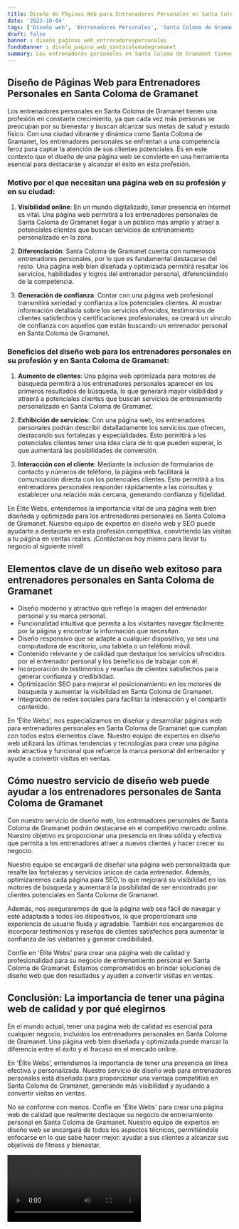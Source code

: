 ```yaml
---
title: Diseño de Páginas Web para Entrenadores Personales en Santa Coloma de Gramanet
date: '2023-10-04'
tags: ['Diseño web', 'Entrenadores Personales', 'Santa Coloma de Gramanet']
draft: false
banner : diseño_paginas_web_entrenadorespersonales
fondoBanner : diseño_pagina_web_santacolomadegramanet
summary: Los entrenadores personales en Santa Coloma de Gramanet tienen una profesión en constante crecimiento, ya que cada vez más personas se preocupan por su bienestar y buscan alcanzar sus metas de salud y estado físico. Con una ciudad vibrante y dinámica como Santa Coloma de Gramanet, los entrenadores personales se enfrentan a una competencia feroz para captar la atención de sus clientes potenciales. Es en este contexto que el diseño de una página web se convierte en una herramienta esencial para destacarse y alcanzar el éxito en esta profesión.
---
```


## Diseño de Páginas Web para Entrenadores Personales en Santa Coloma de Gramanet

Los entrenadores personales en Santa Coloma de Gramanet tienen una profesión en constante crecimiento, ya que cada vez más personas se preocupan por su bienestar y buscan alcanzar sus metas de salud y estado físico. Con una ciudad vibrante y dinámica como Santa Coloma de Gramanet, los entrenadores personales se enfrentan a una competencia feroz para captar la atención de sus clientes potenciales. Es en este contexto que el diseño de una página web se convierte en una herramienta esencial para destacarse y alcanzar el éxito en esta profesión.

### Motivo por el que necesitan una página web en su profesión y en su ciudad:

1. **Visibilidad online**: En un mundo digitalizado, tener presencia en internet es vital. Una página web permitirá a los entrenadores personales de Santa Coloma de Gramanet llegar a un público más amplio y atraer a potenciales clientes que buscan servicios de entrenamiento personalizado en la zona.

2. **Diferenciación**: Santa Coloma de Gramanet cuenta con numerosos entrenadores personales, por lo que es fundamental destacarse del resto. Una página web bien diseñada y optimizada permitirá resaltar los servicios, habilidades y logros del entrenador personal, diferenciándolo de la competencia.

3. **Generación de confianza**: Contar con una página web profesional transmitirá seriedad y confianza a los potenciales clientes. Al mostrar información detallada sobre los servicios ofrecidos, testimonios de clientes satisfechos y certificaciones profesionales, se creará un vínculo de confianza con aquellos que están buscando un entrenador personal en Santa Coloma de Gramanet.

### Beneficios del diseño web para los entrenadores personales en su profesión y en Santa Coloma de Gramanet:

1. **Aumento de clientes**: Una página web optimizada para motores de búsqueda permitirá a los entrenadores personales aparecer en los primeros resultados de búsqueda, lo que generará mayor visibilidad y atraerá a potenciales clientes que buscan servicios de entrenamiento personalizado en Santa Coloma de Gramanet.

2. **Exhibición de servicios**: Con una página web, los entrenadores personales podrán describir detalladamente los servicios que ofrecen, destacando sus fortalezas y especialidades. Esto permitirá a los potenciales clientes tener una idea clara de lo que pueden esperar, lo que aumentará las posibilidades de conversión.

3. **Interacción con el cliente**: Mediante la inclusión de formularios de contacto y números de teléfono, la página web facilitará la comunicación directa con los potenciales clientes. Esto permitirá a los entrenadores personales responder rápidamente a las consultas y establecer una relación más cercana, generando confianza y fidelidad.

En Élite Webs, entendemos la importancia vital de una página web bien diseñada y optimizada para los entrenadores personales en Santa Coloma de Gramanet. Nuestro equipo de expertos en diseño web y SEO puede ayudarte a destacarte en esta profesión competitiva, convirtiendo las visitas a tu página en ventas reales. ¡Contáctanos hoy mismo para llevar tu negocio al siguiente nivel!

<GifSeo />

<Cta />

## Elementos clave de un diseño web exitoso para entrenadores personales en Santa Coloma de Gramanet

- Diseño moderno y atractivo que refleje la imagen del entrenador personal y su marca personal.
- Funcionalidad intuitiva que permita a los visitantes navegar fácilmente por la página y encontrar la información que necesitan.
- Diseño responsivo que se adapte a cualquier dispositivo, ya sea una computadora de escritorio, una tableta o un teléfono móvil.
- Contenido relevante y de calidad que destaque los servicios ofrecidos por el entrenador personal y los beneficios de trabajar con él.
- Incorporación de testimonios y reseñas de clientes satisfechos para generar confianza y credibilidad.
- Optimización SEO para mejorar el posicionamiento en los motores de búsqueda y aumentar la visibilidad en Santa Coloma de Gramanet.
- Integración de redes sociales para facilitar la interacción y el compartir contenido.

En 'Élite Webs', nos especializamos en diseñar y desarrollar páginas web para entrenadores personales en Santa Coloma de Gramanet que cumplan con todos estos elementos clave. Nuestro equipo de expertos en diseño web utilizará las últimas tendencias y tecnologías para crear una página web atractiva y funcional que refuerce la marca personal del entrenador y ayude a convertir visitas en ventas.

## Cómo nuestro servicio de diseño web puede ayudar a los entrenadores personales de Santa Coloma de Gramanet

Con nuestro servicio de diseño web, los entrenadores personales de Santa Coloma de Gramanet podrán destacarse en el competitivo mercado online. Nuestro objetivo es proporcionar una presencia en línea sólida y efectiva que permita a los entrenadores atraer a nuevos clientes y hacer crecer su negocio.

Nuestro equipo se encargará de diseñar una página web personalizada que resalte las fortalezas y servicios únicos de cada entrenador. Además, optimizaremos cada página para SEO, lo que mejorará su visibilidad en los motores de búsqueda y aumentará la posibilidad de ser encontrado por clientes potenciales en Santa Coloma de Gramanet.

Además, nos aseguraremos de que la página web sea fácil de navegar y esté adaptada a todos los dispositivos, lo que proporcionará una experiencia de usuario fluida y agradable. También nos encargaremos de incorporar testimonios y reseñas de clientes satisfechos para aumentar la confianza de los visitantes y generar credibilidad.

Confíe en 'Élite Webs' para crear una página web de calidad y profesionalidad para su negocio de entrenamiento personal en Santa Coloma de Gramanet. Estamos comprometidos en brindar soluciones de diseño web que den resultados y ayuden a convertir visitas en ventas.

## Conclusión: La importancia de tener una página web de calidad y por qué elegirnos

En el mundo actual, tener una página web de calidad es esencial para cualquier negocio, incluidos los entrenadores personales en Santa Coloma de Gramanet. Una página web bien diseñada y optimizada puede marcar la diferencia entre el éxito y el fracaso en el mercado online.

En 'Élite Webs', entendemos la importancia de tener una presencia en línea efectiva y personalizada. Nuestro servicio de diseño web para entrenadores personales está diseñado para proporcionar una ventaja competitiva en Santa Coloma de Gramanet, generando más visibilidad y ayudando a convertir visitas en ventas.

No se conforme con menos. Confíe en 'Élite Webs' para crear una página web de calidad que realmente destaque su negocio de entrenamiento personal en Santa Coloma de Gramanet. Nuestro equipo de expertos en diseño web se encargará de todos los aspectos técnicos, permitiéndole enfocarse en lo que sabe hacer mejor: ayudar a sus clientes a alcanzar sus objetivos de fitness y bienestar.

<Video />

<CtaBot job='Entrenadores Personales' city='Santa Coloma de Gramanet'/>

<Gmaps query='Santa Coloma de Gramanet+españa+maps' />